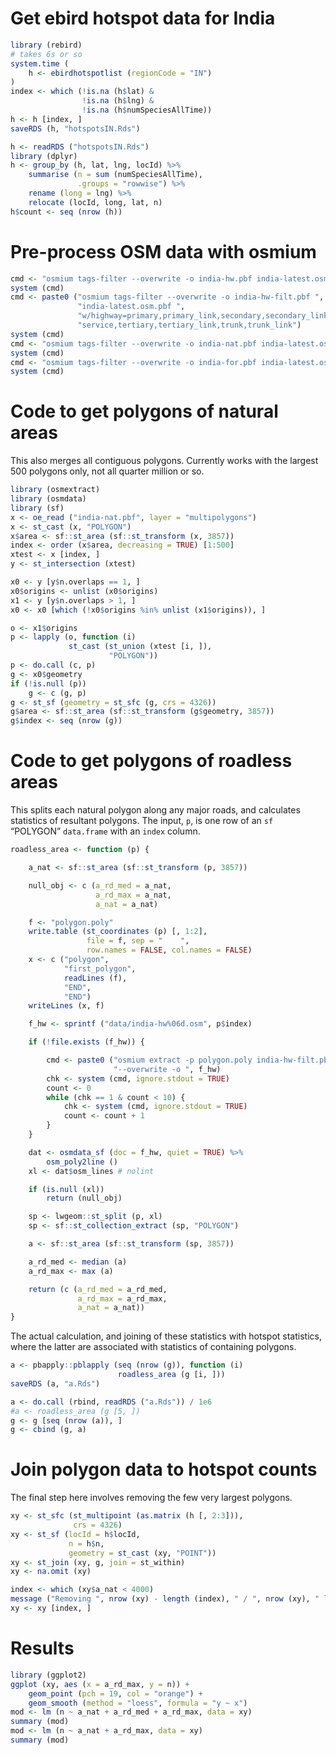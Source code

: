 
# Get ebird hotspot data for India

```r
library (rebird)
# takes 6s or so
system.time (
    h <- ebirdhotspotlist (regionCode = "IN")
)
index <- which (!is.na (h$lat) &
                !is.na (h$lng) &
                !is.na (h$numSpeciesAllTime))
h <- h [index, ]
saveRDS (h, "hotspotsIN.Rds")
```

```r
h <- readRDS ("hotspotsIN.Rds")
library (dplyr)
h <- group_by (h, lat, lng, locId) %>%
    summarise (n = sum (numSpeciesAllTime),
               .groups = "rowwise") %>%
    rename (long = lng) %>%
    relocate (locId, long, lat, n)
h$count <- seq (nrow (h))
```

# Pre-process OSM data with osmium

```r
cmd <- "osmium tags-filter --overwrite -o india-hw.pbf india-latest.osm.pbf w/highway"           # nolint
system (cmd)
cmd <- paste0 ("osmium tags-filter --overwrite -o india-hw-filt.pbf ",
               "india-latest.osm.pbf ",
               "w/highway=primary,primary_link,secondary,secondary_link,",
               "service,tertiary,tertiary_link,trunk,trunk_link")
system (cmd)
cmd <- "osmium tags-filter --overwrite -o india-nat.pbf india-latest.osm.pbf wr/natural"          # nolint
system (cmd)
cmd <- "osmium tags-filter --overwrite -o india-for.pbf india-latest.osm.pbf wr/landuse=forest"          # nolint
system (cmd)
```

# Code to get polygons of natural areas

This also merges all contiguous polygons. Currently works with the largest 500
polygons only, not all quarter million or so.

```r
library (osmextract)
library (osmdata)
library (sf)
x <- oe_read ("india-nat.pbf", layer = "multipolygons")
x <- st_cast (x, "POLYGON")
x$area <- sf::st_area (sf::st_transform (x, 3857))
index <- order (x$area, decreasing = TRUE) [1:500]
xtest <- x [index, ]
y <- st_intersection (xtest)

x0 <- y [y$n.overlaps == 1, ]
x0$origins <- unlist (x0$origins)
x1 <- y [y$n.overlaps > 1, ]
x0 <- x0 [which (!x0$origins %in% unlist (x1$origins)), ]

o <- x1$origins
p <- lapply (o, function (i)
             st_cast (st_union (xtest [i, ]),
                      "POLYGON"))
p <- do.call (c, p)
g <- x0$geometry
if (!is.null (p))
    g <- c (g, p)
g <- st_sf (geometry = st_sfc (g, crs = 4326))
g$area <- sf::st_area (sf::st_transform (g$geometry, 3857))
g$index <- seq (nrow (g))
```

# Code to get polygons of roadless areas

This splits each natural polygon along any major roads, and calculates
statistics of resultant polygons. The input, `p`, is one row of an `sf`
"POLYGON" `data.frame` with an `index` column.

```r
roadless_area <- function (p) {

    a_nat <- sf::st_area (sf::st_transform (p, 3857))

    null_obj <- c (a_rd_med = a_nat,
                   a_rd_max = a_nat,
                   a_nat = a_nat)

    f <- "polygon.poly"
    write.table (st_coordinates (p) [, 1:2],
                 file = f, sep = "    ",
                 row.names = FALSE, col.names = FALSE)
    x <- c ("polygon",
            "first_polygon",
            readLines (f),
            "END",
            "END")
    writeLines (x, f)

    f_hw <- sprintf ("data/india-hw%06d.osm", p$index)

    if (!file.exists (f_hw)) {

        cmd <- paste0 ("osmium extract -p polygon.poly india-hw-filt.pbf ",
                       "--overwrite -o ", f_hw)
        chk <- system (cmd, ignore.stdout = TRUE)
        count <- 0
        while (chk == 1 & count < 10) {
            chk <- system (cmd, ignore.stdout = TRUE)
            count <- count + 1
        }
    }

    dat <- osmdata_sf (doc = f_hw, quiet = TRUE) %>%
        osm_poly2line ()
    xl <- dat$osm_lines # nolint

    if (is.null (xl))
        return (null_obj)

    sp <- lwgeom::st_split (p, xl)
    sp <- sf::st_collection_extract (sp, "POLYGON")

    a <- sf::st_area (sf::st_transform (sp, 3857))

    a_rd_med <- median (a)
    a_rd_max <- max (a)

    return (c (a_rd_med = a_rd_med,
               a_rd_max = a_rd_max,
               a_nat = a_nat))
}
```

The actual calculation, and joining of these statistics with hotspot
statistics, where the latter are associated with statistics of containing
polygons.

```r
a <- pbapply::pblapply (seq (nrow (g)), function (i)
                        roadless_area (g [i, ]))
saveRDS (a, "a.Rds")
```
```r
a <- do.call (rbind, readRDS ("a.Rds")) / 1e6
#a <- roadless_area (g [5, ])
g <- g [seq (nrow (a)), ]
g <- cbind (g, a)
```

# Join polygon data to hotspot counts

The final step here involves removing the few very largest polygons.

```r
xy <- st_sfc (st_multipoint (as.matrix (h [, 2:3])),
              crs = 4326)
xy <- st_sf (locId = h$locId,
             n = h$n,
             geometry = st_cast (xy, "POINT"))
xy <- st_join (xy, g, join = st_within)
xy <- na.omit (xy)

index <- which (xy$a_nat < 4000)
message ("Removing ", nrow (xy) - length (index), " / ", nrow (xy), " largest polygons")
xy <- xy [index, ]
```

# Results


```r
library (ggplot2)
ggplot (xy, aes (x = a_rd_max, y = n)) +
    geom_point (pch = 19, col = "orange") +
    geom_smooth (method = "loess", formula = "y ~ x")
mod <- lm (n ~ a_nat + a_rd_med + a_rd_max, data = xy)
summary (mod)
mod <- lm (n ~ a_nat + a_rd_max, data = xy)
summary (mod)
```

